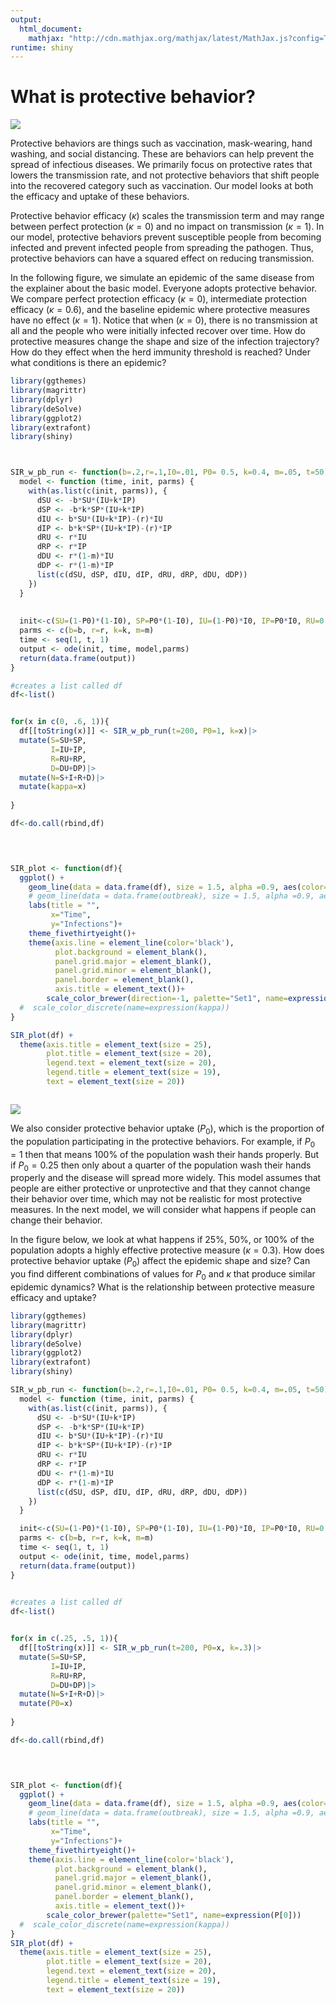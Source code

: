 ```yaml
---
output:
  html_document:
    mathjax: "http://cdn.mathjax.org/mathjax/latest/MathJax.js?config=TeX-AMS-MML_HTMLorMML"
runtime: shiny
---
```


# What is protective behavior?

![](images/labcoat.jpeg)

Protective behaviors are things such as vaccination, mask-wearing, hand washing, and social distancing. These are behaviors can help prevent the spread of infectious diseases. We primarily focus on protective rates that lowers the transmission rate, and not protective behaviors that shift people into the recovered category such as vaccination. Our model looks at both the efficacy and uptake of these behaviors.

Protective behavior efficacy ($\kappa$) scales the transmission term and may range between perfect protection ($\kappa=0$) and no impact on transmission ($\kappa=1$). In our model, protective behaviors prevent susceptible people from becoming infected and prevent infected people from spreading the pathogen. Thus, protective behaviors can have a squared effect on reducing transmission.

In the following figure, we simulate an epidemic of the same disease from the explainer about the basic model. Everyone adopts protective behavior. We compare perfect protection efficacy ($\kappa=0$), intermediate protection efficacy ($\kappa=0.6$), and the baseline epidemic where protective measures have no effect ($\kappa=1$). Notice that when ($\kappa=0$), there is no transmission at all and the people who were initially infected recover over time. How do protective measures change the shape and size of the infection trajectory? How do they effect when the herd immunity threshold is reached? Under what conditions is there an epidemic?

```r
library(ggthemes)
library(magrittr)
library(dplyr)
library(deSolve)
library(ggplot2)
library(extrafont)
library(shiny)



SIR_w_pb_run <- function(b=.2,r=.1,I0=.01, P0= 0.5, k=0.4, m=.05, t=50){
  model <- function (time, init, parms) {
    with(as.list(c(init, parms)), {
      dSU <- -b*SU*(IU+k*IP)
      dSP <- -b*k*SP*(IU+k*IP)
      dIU <- b*SU*(IU+k*IP)-(r)*IU
      dIP <- b*k*SP*(IU+k*IP)-(r)*IP
      dRU <- r*IU
      dRP <- r*IP
      dDU <- r*(1-m)*IU
      dDP <- r*(1-m)*IP
      list(c(dSU, dSP, dIU, dIP, dRU, dRP, dDU, dDP))
    })
  }
  
 
  init<-c(SU=(1-P0)*(1-I0), SP=P0*(1-I0), IU=(1-P0)*I0, IP=P0*I0, RU=0, RP=0, DU=0, DP=0)
  parms <- c(b=b, r=r, k=k, m=m)
  time <- seq(1, t, 1)
  output <- ode(init, time, model,parms)
  return(data.frame(output))
}

#creates a list called df
df<-list()


for(x in c(0, .6, 1)){
  df[[toString(x)]] <- SIR_w_pb_run(t=200, P0=1, k=x)|>
  mutate(S=SU+SP,
         I=IU+IP, 
         R=RU+RP,
         D=DU+DP)|>
  mutate(N=S+I+R+D)|>
  mutate(kappa=x)
  
}

df<-do.call(rbind,df)



 
SIR_plot <- function(df){
  ggplot() +
    geom_line(data = data.frame(df), size = 1.5, alpha =0.9, aes(color=as.factor(kappa), group=kappa, x = time, y = I))+
    # geom_line(data = data.frame(outbreak), size = 1.5, alpha =0.9, aes(x = time, y = S,  col="Blue"))+
    labs(title = "",
         x="Time",
         y="Infections")+
    theme_fivethirtyeight()+
    theme(axis.line = element_line(color='black'),
          plot.background = element_blank(),
          panel.grid.major = element_blank(),
          panel.grid.minor = element_blank(),
          panel.border = element_blank(), 
          axis.title = element_text())+
        scale_color_brewer(direction=-1, palette="Set1", name=expression(kappa))
  #  scale_color_discrete(name=expression(kappa))
}

SIR_plot(df) + 
  theme(axis.title = element_text(size = 25), 
        plot.title = element_text(size = 20),
        legend.text = element_text(size = 20),
        legend.title = element_text(size = 19),
        text = element_text(size = 20))



```

![](images/label.jpg)

We also consider protective behavior uptake ($P_0$), which is the proportion of the population participating in the protective behaviors. For example, if $P_0=1$ then that means 100% of the population wash their hands properly. But if $P_0=0.25$ then only about a quarter of the population wash their hands properly and the disease will spread more widely. This model assumes that people are either protective or unprotective and that they cannot change their behavior over time, which may not be realistic for most protective measures. In the next model, we will consider what happens if people can change their behavior.

In the figure below, we look at what happens if 25%, 50%, or 100% of the population adopts a highly effective protective measure ($\kappa=0.3$). How does protective behavior uptake ($P_0$) affect the epidemic shape and size? Can you find different combinations of values for $P_0$ and $\kappa$ that produce similar epidemic dynamics? What is the relationship between protective measure efficacy and uptake?

```r
library(ggthemes)
library(magrittr)
library(dplyr)
library(deSolve)
library(ggplot2)
library(extrafont)
library(shiny)

SIR_w_pb_run <- function(b=.2,r=.1,I0=.01, P0= 0.5, k=0.4, m=.05, t=50){
  model <- function (time, init, parms) {
    with(as.list(c(init, parms)), {
      dSU <- -b*SU*(IU+k*IP)
      dSP <- -b*k*SP*(IU+k*IP)
      dIU <- b*SU*(IU+k*IP)-(r)*IU
      dIP <- b*k*SP*(IU+k*IP)-(r)*IP
      dRU <- r*IU
      dRP <- r*IP
      dDU <- r*(1-m)*IU
      dDP <- r*(1-m)*IP
      list(c(dSU, dSP, dIU, dIP, dRU, dRP, dDU, dDP))
    })
  }

  init<-c(SU=(1-P0)*(1-I0), SP=P0*(1-I0), IU=(1-P0)*I0, IP=P0*I0, RU=0, RP=0, DU=0, DP=0)
  parms <- c(b=b, r=r, k=k, m=m)
  time <- seq(1, t, 1)
  output <- ode(init, time, model,parms)
  return(data.frame(output))
}
  

#creates a list called df
df<-list()


for(x in c(.25, .5, 1)){
  df[[toString(x)]] <- SIR_w_pb_run(t=200, P0=x, k=.3)|>
  mutate(S=SU+SP,
         I=IU+IP, 
         R=RU+RP,
         D=DU+DP)|>
  mutate(N=S+I+R+D)|>
  mutate(P0=x)
  
}

df<-do.call(rbind,df)



 
SIR_plot <- function(df){
  ggplot() +
    geom_line(data = data.frame(df), size = 1.5, alpha =0.9, aes(color=as.factor(P0), group=P0, x = time, y = I))+
    # geom_line(data = data.frame(outbreak), size = 1.5, alpha =0.9, aes(x = time, y = S,  col="Blue"))+
    labs(title = "",
         x="Time",
         y="Infections")+
    theme_fivethirtyeight()+
    theme(axis.line = element_line(color='black'),
          plot.background = element_blank(),
          panel.grid.major = element_blank(),
          panel.grid.minor = element_blank(),
          panel.border = element_blank(), 
          axis.title = element_text())+
        scale_color_brewer(palette="Set1", name=expression(P[0]))
  #  scale_color_discrete(name=expression(kappa))
}
SIR_plot(df) + 
  theme(axis.title = element_text(size = 25), 
        plot.title = element_text(size = 20),
        legend.text = element_text(size = 20),
        legend.title = element_text(size = 19),
        text = element_text(size = 20))



```
